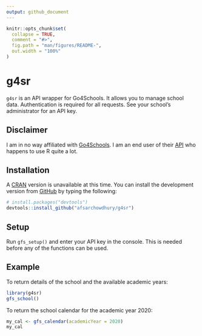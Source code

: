 ```yaml
---
output: github_document
---
```


<!-- README.md is generated from README.Rmd. Please edit that file -->

```r
knitr::opts_chunk$set(
  collapse = TRUE,
  comment = "#>",
  fig.path = "man/figures/README-",
  out.width = "100%"
)
```
# g4sr

<!-- badges: start -->
<!-- badges: end -->

`g4sr` is an API wrapper for Go4Schools.  It allows you to manage school data.  Authentication is required for all requests.  See your school's administrator for an API key.

## Disclaimer

I am in no way affiliated with [Go4Schools](https://www.go4schools.com/).  I am an end user of their [API](https://www.go4schools.com/Documentation/V1/APIDocumentation.html) who happens to use R quite a lot.

## Installation

A [CRAN](https://cran.r-project.org/) version is unavailable at this time.  You can install the development version from [GitHub](https://github.com/) by typing the following:

``` r
# install.packages("devtools")
devtools::install_github("afsarchowdhury/g4sr")
```

## Setup

Run `gfs_setup()` and enter your API key in the console.  This is needed before any of the functions can be used.

## Example

To return details of the school and the available academic years:

```r
library(g4sr)
gfs_school()
```

To return the school calendar for the academic year 2020:

```r
my_cal <- gfs_calendar(academicYear = 2020)
my_cal
```
